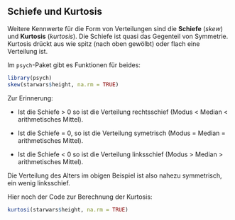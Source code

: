 ## Schiefe und Kurtosis

Weitere Kennwerte für die Form von Verteilungen sind die **Schiefe** (*skew*) und **Kurtosis** (*kurtosis*). Die Schiefe ist quasi das Gegenteil von Symmetrie. Kurtosis drückt aus wie spitz (nach oben gewölbt) oder flach eine Verteilung ist. 

Im `psych`-Paket gibt es Funktionen für beides:

```r
library(psych)
skew(starwars$height, na.rm = TRUE)
```

Zur Erinnerung: 

- Ist die Schiefe > 0 so ist die Verteilung rechtsschief (Modus < Median < arithmetisches Mittel).

- Ist die Schiefe = 0, so ist die Verteilung symetrisch  (Modus = Median = arithmetisches Mittel).

- Ist die Schiefe < 0 so ist die Verteilung linksschief (Modus > Median > arithmetisches Mittel).

Die Verteilung des Alters im obigen Beispiel ist also nahezu symmetrisch, ein wenig linksschief.

Hier noch der Code zur Berechnung der Kurtosis:

```r
kurtosi(starwars$height, na.rm = TRUE)
```
